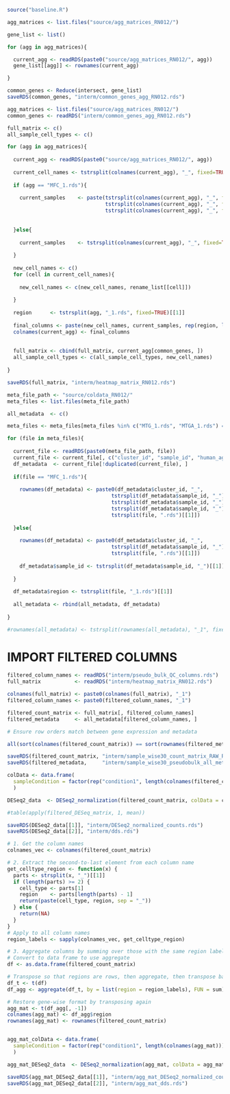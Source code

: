 
```{r}

source("baseline.R")

```



```{r}

agg_matrices <- list.files("source/agg_matrices_RN012/")

gene_list <- list()

for (agg in agg_matrices){

  current_agg <- readRDS(paste0("source/agg_matrices_RN012/", agg))
  gene_list[[agg]] <- rownames(current_agg)

}

common_genes <- Reduce(intersect, gene_list)
saveRDS(common_genes, "interm/common_genes_agg_RN012.rds")

```


```{r}

agg_matrices <- list.files("source/agg_matrices_RN012/")
common_genes <- readRDS("interm/common_genes_agg_RN012.rds")

full_matrix <- c()
all_sample_cell_types <- c()

for (agg in agg_matrices){
  
  current_agg <- readRDS(paste0("source/agg_matrices_RN012/", agg))
  
  current_cell_names <- tstrsplit(colnames(current_agg), "_", fixed=TRUE)[[1]]
  
  if (agg == "MFC_1.rds"){
    
    current_samples    <- paste(tstrsplit(colnames(current_agg), "_", fixed=TRUE)[[2]],
                                tstrsplit(colnames(current_agg), "_", fixed=TRUE)[[3]],
                                tstrsplit(colnames(current_agg), "_", fixed=TRUE)[[4]], sep = "_")
                                
    
  }else{
    
    current_samples    <- tstrsplit(colnames(current_agg), "_", fixed=TRUE)[[2]]
    
  }
  
  new_cell_names <- c()
  for (cell in current_cell_names){
    
    new_cell_names <- c(new_cell_names, rename_list[[cell]])
    
  }
  
  region      <- tstrsplit(agg, "_1.rds", fixed=TRUE)[[1]]
  
  final_columns <- paste(new_cell_names, current_samples, rep(region, length(current_samples)), sep = "_")
  colnames(current_agg) <- final_columns
  
  
  full_matrix <- cbind(full_matrix, current_agg[common_genes, ])
  all_sample_cell_types <- c(all_sample_cell_types, new_cell_names)
  
}

```


```{r}

saveRDS(full_matrix, "interm/heatmap_matrix_RN012.rds")

```



```{r}

meta_file_path <- "source/coldata_RN012/"
meta_files <- list.files(meta_file_path)

all_metadata  <- c()

meta_files <- meta_files[meta_files %in% c("MTG_1.rds", "MTGA_1.rds") == FALSE]

for (file in meta_files){
  
  current_file <- readRDS(paste0(meta_file_path, file))
  current_file <- current_file[, c("cluster_id", "sample_id", "human_age", "sex")]
  df_metadata  <- current_file[!duplicated(current_file), ]
  
  if(file == "MFC_1.rds"){
    
    rownames(df_metadata) <- paste0(df_metadata$cluster_id, "_", 
                                  tstrsplit(df_metadata$sample_id, "_")[[1]], "_",
                                  tstrsplit(df_metadata$sample_id, "_")[[2]], "_",
                                  tstrsplit(df_metadata$sample_id, "_")[[3]], "_",
                                  tstrsplit(file, ".rds")[[1]])
    
  }else{
    
    rownames(df_metadata) <- paste0(df_metadata$cluster_id, "_", 
                                  tstrsplit(df_metadata$sample_id, "_")[[1]], "_",
                                  tstrsplit(file, ".rds")[[1]])  
    
    df_metadata$sample_id <- tstrsplit(df_metadata$sample_id, "_")[[1]]
    
  }
  
  df_metadata$region <- tstrsplit(file, "_1.rds")[[1]]
  
  all_metadata <- rbind(all_metadata, df_metadata)
  
}

#rownames(all_metadata) <- tstrsplit(rownames(all_metadata), "_1", fixed=TRUE)[[1]]

```

# IMPORT FILTERED COLUMNS

```{r}

filtered_column_names <- readRDS("interm/pseudo_bulk_QC_columns.rds")
full_matrix           <- readRDS("interm/heatmap_matrix_RN012.rds")

colnames(full_matrix) <- paste0(colnames(full_matrix), "_1")
filtered_column_names <- paste0(filtered_column_names, "_1")

filtered_count_matrix <- full_matrix[, filtered_column_names]
filtered_metadata     <- all_metadata[filtered_column_names, ]

# Ensure row orders match between gene expression and metadata

all(sort(colnames(filtered_count_matrix)) == sort(rownames(filtered_metadata)))

```

```{r}

saveRDS(filtered_count_matrix, "interm/sample_wise30_count_matrix_RAW_RN012.rds")
saveRDS(filtered_metadata,     "interm/sample_wise30_pseudobulk_all_metadata_RN012.rds")

```

```{r}

colData <- data.frame(
  sampleCondition = factor(rep("condition1", length(colnames(filtered_count_matrix)))) # Assuming 10 samples
  )

DESeq2_data  <- DESeq2_normalization(filtered_count_matrix, colData = colData)

#table(apply(filtered_DESeq_matrix, 1, mean))

saveRDS(DESeq2_data[[1]], "interm/DESeq2_normalized_counts.rds")
saveRDS(DESeq2_data[[2]], "interm/dds.rds")


```


```{r}

# 1. Get the column names
colnames_vec <- colnames(filtered_count_matrix)

# 2. Extract the second-to-last element from each column name
get_celltype_region <- function(x) {
  parts <- strsplit(x, "_")[[1]]
  if (length(parts) >= 2) {
    cell_type <- parts[1]
    region    <- parts[length(parts) - 1]
    return(paste(cell_type, region, sep = "_"))
  } else {
    return(NA)
  }
}
# Apply to all column names
region_labels <- sapply(colnames_vec, get_celltype_region)

# 3. Aggregate columns by summing over those with the same region label
# Convert to data frame to use aggregate
df <- as.data.frame(filtered_count_matrix)

# Transpose so that regions are rows, then aggregate, then transpose back
df_t <- t(df)
df_agg <- aggregate(df_t, by = list(region = region_labels), FUN = sum)

# Restore gene-wise format by transposing again
agg_mat <- t(df_agg[, -1])
colnames(agg_mat) <- df_agg$region
rownames(agg_mat) <- rownames(filtered_count_matrix)


agg_mat_colData <- data.frame(
  sampleCondition = factor(rep("condition1", length(colnames(agg_mat)))) # Assuming 10 samples
  )

agg_mat_DESeq2_data  <- DESeq2_normalization(agg_mat, colData = agg_mat_colData)

saveRDS(agg_mat_DESeq2_data[[1]], "interm/agg_mat_DESeq2_normalized_counts.rds")
saveRDS(agg_mat_DESeq2_data[[2]], "interm/agg_mat_dds.rds")

```


